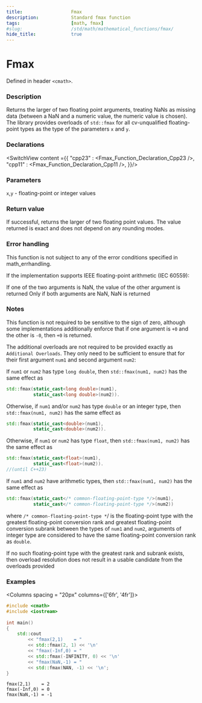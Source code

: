 ```yaml
---
title:                  Fmax
description:            Standard fmax function
tags:                   [math, fmax]
#slug:                  /std/math/mathematical_functions/fmax/
hide_title:             true
---
```



<!----------------- Codes ---------------------->

# Fmax

Defined in header `<cmath>`.

### Description

 Returns the larger of two floating point arguments, treating NaNs as missing data (between a NaN and a numeric value, the numeric value is chosen). 
 The library provides overloads of `std::fmax` for all cv-unqualified floating-point types as the type of the parameters `x` and `y`.

### Declarations

<SwitchView content ={{
    "cpp23" : <Fmax_Function_Declaration_Cpp23 />,
    "cpp11" : <Fmax_Function_Declaration_Cpp11 />,
}}/>


### Parameters
 
`x`,`y` - floating-point or integer values

### Return value
If successful, returns the larger of two floating point values. The value returned is exact and does not depend on any rounding modes.


### Error handling
This function is not subject to any of the error conditions specified in math_errhandling.

If the implementation supports IEEE floating-point arithmetic (IEC 60559):

If one of the two arguments is NaN, the value of the other argument is returned
Only if both arguments are NaN, NaN is returned


### Notes
This function is not required to be sensitive to the sign of zero, although some implementations additionally enforce that if one 
argument is `+0` and the other is `-0`, then `+0` is returned.

The additional overloads are not required to be provided exactly as `Additional Overloads`. 
They only need to be sufficient to ensure that for their first argument `num1` and second argument `num2`:

If `num1` or `num2` has type `long double`, then `std::fmax(num1, num2)` has the same effect as 
```cpp
std::fmax(static_cast<long double>(num1),
          static_cast<long double>(num2)).
```
Otherwise, if `num1` and/or `num2` has type `double` or an integer type, then `std::fmax(num1, num2)` has the same effect as 
```cpp
std::fmax(static_cast<double>(num1),
          static_cast<double>(num2)).
```
Otherwise, if `num1` or `num2` has type `float`, then `std::fmax(num1, num2)` has the same effect as 
```cpp
std::fmax(static_cast<float>(num1),
          static_cast<float>(num2)).
//(until C++23)
```
If `num1` and `num2` have arithmetic types, then `std::fmax(num1, num2)` has the same effect as 
```cpp
std::fmax(static_cast</* common-floating-point-type */>(num1),
          static_cast</* common-floating-point-type */>(num2))
```
where `/* common-floating-point-type *`/ is the floating-point type with the greatest floating-point conversion rank and 
greatest floating-point conversion subrank between the types of `num1` and `num2`, arguments of integer type are considered to have the same floating-point conversion rank as `double`.

If no such floating-point type with the greatest rank and subrank exists, then overload resolution does not result in a usable candidate from the overloads provided



### Examples



<Columns spacing = "20px" columns={['6fr', '4fr']}>
<div>

```cpp
#include <cmath>
#include <iostream>
 
int main()
{
    std::cout 
        << "fmax(2,1)    = " 
        << std::fmax(2, 1) << '\n'
        << "fmax(-Inf,0) = " 
        << std::fmax(-INFINITY, 0) << '\n'
        << "fmax(NaN,-1) = " 
        << std::fmax(NAN, -1) << '\n';
}
```

</div>

<div>

```plaintext title="Result"
fmax(2,1)    = 2
fmax(-Inf,0) = 0
fmax(NaN,-1) = -1
```

</div>
</Columns>